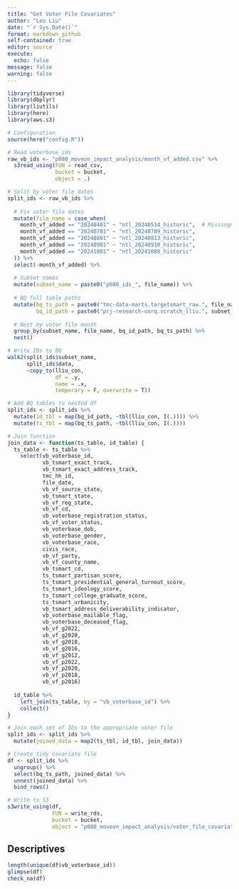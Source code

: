 ```yaml
---
title: "Get Voter File Covariates"
author: "Leo Liu"
date: "`r Sys.Date()`"
format: markdown_github
self-contained: true
editor: source
execute:
  echo: false
message: false
warning: false
---
```


```r
library(tidyverse)
library(dbplyr)
library(liutils)
library(here)
library(aws.s3)

# Configuration
source(here("config.R"))

# Read voterbase_ids
raw_vb_ids <- "p080_moveon_impact_analysis/month_vf_added.csv" %>%
  s3read_using(FUN = read_csv,
               bucket = bucket,
               object = .)

# Split by voter file dates
split_ids <- raw_vb_ids %>%
  
  # Fix voter file dates
  mutate(file_name = case_when(
    month_vf_added == "20240401" ~ "ntl_20240514_historic",  # Missingness minimized with this file
    month_vf_added == "20240701" ~ "ntl_20240709_historic",
    month_vf_added == "20240801" ~ "ntl_20240813_historic",
    month_vf_added == "20240901" ~ "ntl_20240910_historic",
    month_vf_added == "20241001" ~ "ntl_20241008_historic"
  )) %>%
  select(-month_vf_added) %>%
  
  # Subset names
  mutate(subset_name = paste0("p080_ids_", file_name)) %>%
  
  # BQ full table paths
  mutate(bq_ts_path = paste0("tmc-data-marts.targetsmart_raw.", file_name),
         bq_id_path = paste0("prj-research-uxrq.scratch_lliu.", subset_name)) %>%
  
  # Nest by voter file month
  group_by(subset_name, file_name, bq_id_path, bq_ts_path) %>%
  nest()

# Write IDs to BQ
walk2(split_ids$subset_name,
      split_ids$data,
      ~copy_to(lliu_con,
               df = .y,
               name = .x,
               temporary = F, overwrite = T))

# Add BQ tables to nested df
split_ids <- split_ids %>%
  mutate(id_tbl = map(bq_id_path, ~tbl(lliu_con, I(.)))) %>%
  mutate(ts_tbl = map(bq_ts_path, ~tbl(lliu_con, I(.))))

# Join function
join_data <- function(ts_table, id_table) {
  ts_table <- ts_table %>%
    select(vb_voterbase_id,
           vb_tsmart_exact_track,
           vb_tsmart_exact_address_track,
           tmc_hh_id,
           file_date,
           vb_vf_source_state,
           vb_tsmart_state,
           vb_vf_reg_state,
           vb_vf_cd,
           vb_voterbase_registration_status,
           vb_vf_voter_status,
           vb_voterbase_dob,
           vb_voterbase_gender,
           vb_voterbase_race,
           civis_race,
           vb_vf_party,
           vb_vf_county_name,
           vb_tsmart_cd,
           ts_tsmart_partisan_score,
           ts_tsmart_presidential_general_turnout_score,
           ts_tsmart_ideology_score,
           ts_tsmart_college_graduate_score,
           ts_tsmart_urbanicity,
           vb_tsmart_address_deliverability_indicator,
           vb_voterbase_mailable_flag,
           vb_voterbase_deceased_flag,
           vb_vf_g2022,
           vb_vf_g2020,
           vb_vf_g2018,
           vb_vf_g2016,
           vb_vf_g2012,
           vb_vf_p2022,
           vb_vf_p2020,
           vb_vf_p2018,
           vb_vf_p2016)
  
  id_table %>%
    left_join(ts_table, by = "vb_voterbase_id") %>%
    collect()
}

# Join each set of IDs to the appropriate voter file
split_ids <- split_ids %>% 
  mutate(joined_data = map2(ts_tbl, id_tbl, join_data))

# Create tidy covariate file
df <- split_ids %>%
  ungroup() %>%
  select(bq_ts_path, joined_data) %>%
  unnest(joined_data) %>%
  bind_rows()

# Write to S3
s3write_using(df, 
              FUN = write_rds,
              bucket = bucket,
              object = "p080_moveon_impact_analysis/voter_file_covariates.rds")
```

## Descriptives

```r
length(unique(df$vb_voterbase_id))
glimpse(df)
check_na(df)
```